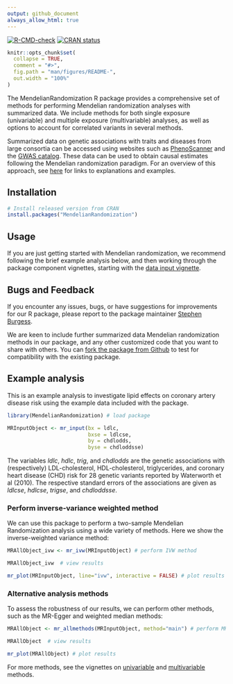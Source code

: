 ```yaml
---
output: github_document
always_allow_html: true
---
```


<!-- README.md is generated from README.Rmd. Please edit that file -->

<!-- badges: start -->

[![R-CMD-check](https://github.com/amymariemason/MR/actions/workflows/r.yml/badge.svg)](https://github.com/amymariemason/MR/actions/workflows/r.yml)
[![CRAN
status](https://www.r-pkg.org/badges/version/MendelianRandomization)](https://CRAN.R-project.org/package=MendelianRandomization)

<!-- badges: end -->

```r
knitr::opts_chunk$set(
  collapse = TRUE,
  comment = "#>",
  fig.path = "man/figures/README-",
  out.width = "100%"
)
```


The MendelianRandomization R package provides a comprehensive set of methods for performing Mendelian randomization analyses with summarized data. We include methods for both single exposure (univariable) and multiple exposure (multivariable) analyses, as well as options to account for correlated variants in several methods. 

Summarized data on genetic associations with traits and diseases from large consortia can be accessed using websites such as [PhenoScanner](http://www.phenoscanner.medschl.cam.ac.uk/) and the [GWAS catalog](https://www.ebi.ac.uk/gwas/). These data can be used to obtain causal estimates following the Mendelian randomization paradigm. For an overview of this approach, see [here](https://www.mendelianrandomization.com/index.php/what-is-mr) for links to explanations and examples.

## Installation

```r
# Install released version from CRAN
install.packages("MendelianRandomization")
```

## Usage

If you are just getting started with Mendelian randomization, we recommend following the brief example analysis below, and then working through the package component vignettes, starting with the [data input vignette](https://amymariemason.github.io/MR/articles/Data_Input.html).

## Bugs and Feedback

If you encounter any issues, bugs, or have suggestions for improvements for our R package, please report to the package maintainer [Stephen Burgess](mailto:sb452@medschl.cam.ac.uk).

We are keen to include further summarized data Mendelian randomization methods in our package, and any other customized code that you want to share with others. You can [fork the package from Github](https://github.com/cran/MendelianRandomization) to test for compatibility with the existing package.

## Example analysis

This is an example analysis to investigate lipid effects on coronary artery disease risk using the example data included with the package.

```r
library(MendelianRandomization) # load package

MRInputObject <- mr_input(bx = ldlc, 
                          bxse = ldlcse, 
                          by = chdlodds, 
                          byse = chdloddsse)
```

The variables *ldlc*, *hdlc*, *trig*, and *chdlodds* are the genetic associations with (respectively) LDL-cholesterol, HDL-cholesterol, triglycerides, and coronary heart disease (CHD) risk for 28 genetic variants reported by Waterworth et al (2010). The respective standard errors of the associations are given as *ldlcse*, *hdlcse*, *trigse*, and *chdloddsse*.

### Perform inverse-variance weighted method

We can use this package to perform a two-sample Mendelian Randomization analysis using a wide variety of methods. Here we show the inverse-weighted variance method:

```r
MRAllObject_ivw <- mr_ivw(MRInputObject) # perform IVW method

MRAllObject_ivw  # view results

mr_plot(MRInputObject, line="ivw", interactive = FALSE) # plot results

```

### Alternative analysis methods

To assess the robustness of our results, we can perform other methods, such as the MR-Egger and weighted median methods:

```r
MRAllObject <- mr_allmethods(MRInputObject, method="main") # perform MR-Egger and median methods

MRAllObject  # view results

mr_plot(MRAllObject) # plot results

```

For more methods, see the vignettes on [univariable](https://amymariemason.github.io/MR/articles/Univariable_MR_Methods.html) and [multivariable](https://amymariemason.github.io/MR/articles/Multivariable_MR_Methods.html) methods.

